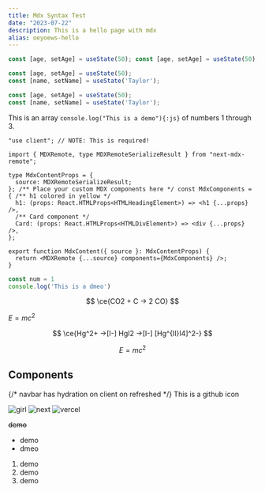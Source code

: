```yaml
---
title: Mdx Syntax Test
date: "2023-07-22"
description: This is a hello page with mdx
alias: oeyoews-hello
---
```


```js showLineNumbers
const [age, setAge] = useState(50); const [age, setAge] = useState(50); const [age, setAge] = useState(50); const [name, setName] = useState('Taylor');
```

```js title="hello.js" {1,2} caption="show line highlight"
const [age, setAge] = useState(50);
const [name, setName] = useState('Taylor');
```

```js /age/#v /name/#v /setAge/#s /setName/#s /50/#i /'Taylor'/#i
const [age, setAge] = useState(50);
const [name, setName] = useState('Taylor');
```

This is an array `console.log("This is a demo"){:js}` of numbers 1 through 3.

```tsx title="main.tsx" caption="This is a dmeo for tsx"
"use client"; // NOTE: This is required!

import { MDXRemote, type MDXRemoteSerializeResult } from "next-mdx-remote";

type MdxContentProps = {
  source: MDXRemoteSerializeResult;
}; /** Place your custom MDX components here */ const MdxComponents = { /** h1 colored in yellow */
  h1: (props: React.HTMLProps<HTMLHeadingElement>) => <h1 {...props} />,
  /** Card component */
  Card: (props: React.HTMLProps<HTMLDivElement>) => <div {...props} />,
};

export function MdxContent({ source }: MdxContentProps) {
  return <MDXRemote {...source} components={MdxComponents} />;
}
```

```js
const num = 1
console.log('This is a dmeo')
```

$$
\ce{CO2 + C -> 2 CO}
$$

$E=mc^2$

$$
\ce{Hg^2+ ->[I-] HgI2 ->[I-] [Hg^{II}I4]^2-}
$$


$$
E = mc^2
$$

## Components

{/* navbar has hydration on client on refreshed */}
This is a github icon
<Star />

<Image src="/girl.avif" width={256} height={256} alt="girl" />
<Image src="/next.svg" width={256} height={256} alt="next"/>
<Image src="/vercel.svg" width={256} height={256} alt="vercel"/>

~~demo~~

* demo
* dmeo

1. demo
2. demo
  1. demo
